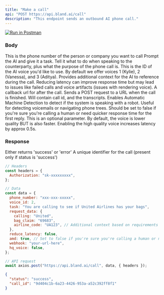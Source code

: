 ```yaml
---
title: "Make a call"
api: "POST https://api.bland.ai/call"
description: "This endpoint sends an outbound AI phone call."
---
```


[![Run in Postman](https://run.pstmn.io/button.svg)](https://app.getpostman.com/run-collection/27330001-7ac5597c-12af-4a89-a44c-65dd0ef55b5c?action=collection%2Ffork&source=rip_markdown&collection-url=entityId%3D27330001-7ac5597c-12af-4a89-a44c-65dd0ef55b5c%26entityType%3Dcollection%26workspaceId%3D79400b03-c195-4b0e-a5c8-86d5f13eea6f)

### Body

<ParamField body="phone_number" type="string">
  This is the phone number of the person or company you want to call
</ParamField>

<ParamField body="task" type="string">
  Prompt the AI and give it a task. Tell it what to do when speaking to the
  counterparty, plus what the purpose of the phone call is.
</ParamField>

<ParamField body="voice_id" type="number">
  This is the ID of the AI voice you'd like to use. By default we offer voices 1
  (Kylie), 2 (Vanessa), and 3 (Aditya).
</ParamField>

<ParamField body="request_data" type="object">
  Provides additional context for the AI to reference during the call.
</ParamField>

<ParamField body="reduce_latency" type="boolean">
  Reducing latency can improve response time but may lead to issues like failed
  calls and voice artifacts (issues with rendering voice).
</ParamField>

<ParamField body="webhook" type="string">
  A callback url for after the call. Sends a POST request to a URL when the call
  is finished. Will contain call id, and the transcripts.
</ParamField>

<ParamField body="amd" type="boolean">
  Enables Automatic Machine Detection to detect if the system is speaking with a
  robot. Useful for detecting voicemails or navigating phone trees. Should be
  set to false if you're sure you're calling a human or need quicker response
  time for the first reply.
</ParamField>

<ParamField body="hq_voice" type="boolean">
  This is an optional parameter. By default, the voice is lower quality BUT is
  also faster. Enabling the high quality voice increases latency by approx 0.5s.
</ParamField>

### Response

<ResponseField name="status" type="string">
  Either returns 'success' or 'error'
</ResponseField>

<ResponseField name="call_id" type="string">
  A unique identifier for the call (present only if status is 'success')
</ResponseField>

<RequestExample>

```javascript Example Request.js
// Headers
const headers = {
  Authorization: "sk-xxxxxxxxx",
};

// Data
const data = {
  phone_number: "xxx-xxx-xxxxx",
  voice_id: 2,
  task: "You are calling to see if United Airlines has your bags",
  request_data: {
    calling: "United",
    bag_claim: "69683",
    airline_code: "UA123", // Additional context based on requirements
  },
  reduce_latency: false,
  amd: true, // Set to false if you're sure you're calling a human or need quicker response
  webhook: "your-url-here",
  hq_voice: false,
};

// API request
await axios.post("https://api.bland.ai/call", data, { headers });
```

</RequestExample>

<ResponseExample>

```json Response
{
  "status": "success",
  "call_id": "9d404c1b-6a23-4426-953a-a52c392ff8f1"
}
```

</ResponseExample>
